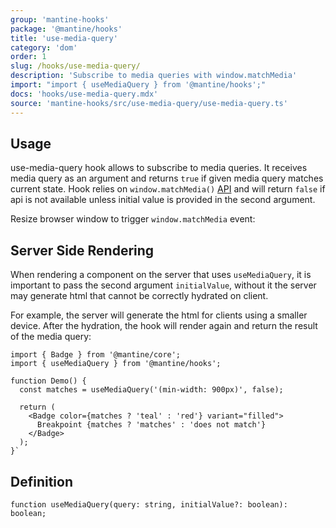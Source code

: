 ```yaml
---
group: 'mantine-hooks'
package: '@mantine/hooks'
title: 'use-media-query'
category: 'dom'
order: 1
slug: /hooks/use-media-query/
description: 'Subscribe to media queries with window.matchMedia'
import: "import { useMediaQuery } from '@mantine/hooks';"
docs: 'hooks/use-media-query.mdx'
source: 'mantine-hooks/src/use-media-query/use-media-query.ts'
---
```



## Usage

use-media-query hook allows to subscribe to media queries.
It receives media query as an argument and returns `true` if given media query matches current state.
Hook relies on `window.matchMedia()` [API](https://developer.mozilla.org/en-US/docs/Web/API/Window/matchMedia)
and will return `false` if api is not available unless initial value is provided in the second argument.

Resize browser window to trigger `window.matchMedia` event:

<Demo data={HooksDemos.useMediaQueryDemo} />

## Server Side Rendering

When rendering a component on the server that uses `useMediaQuery`, it is important to pass the second argument `initialValue`,
without it the server may generate html that cannot be correctly hydrated on client.

For example, the server will generate the html for clients using a smaller device.
After the hydration, the hook will render again and return the result of the media query:

```tsx
import { Badge } from '@mantine/core';
import { useMediaQuery } from '@mantine/hooks';

function Demo() {
  const matches = useMediaQuery('(min-width: 900px)', false);

  return (
    <Badge color={matches ? 'teal' : 'red'} variant="filled">
      Breakpoint {matches ? 'matches' : 'does not match'}
    </Badge>
  );
}`
```

## Definition

```tsx
function useMediaQuery(query: string, initialValue?: boolean): boolean;
```
